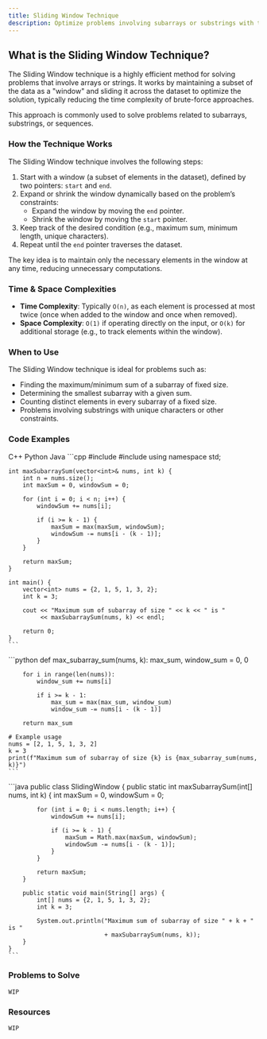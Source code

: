```yaml
---
title: Sliding Window Technique
description: Optimize problems involving subarrays or substrings with the sliding window technique.
---
```


## <Annotate>What is the Sliding Window Technique?</Annotate>

The Sliding Window technique is a highly efficient method for solving problems that involve arrays or strings. It works by maintaining a subset of the data as a "window" and sliding it across the dataset to optimize the solution, typically reducing the time complexity of brute-force approaches.

This approach is commonly used to solve problems related to subarrays, substrings, or sequences.

### <Annotate>How the Technique Works</Annotate>

The Sliding Window technique involves the following steps:

1. Start with a window (a subset of elements in the dataset), defined by two pointers: `start` and `end`.
2. Expand or shrink the window dynamically based on the problem’s constraints:
   - Expand the window by moving the `end` pointer.
   - Shrink the window by moving the `start` pointer.
3. Keep track of the desired condition (e.g., maximum sum, minimum length, unique characters).
4. Repeat until the `end` pointer traverses the dataset.

The key idea is to maintain only the necessary elements in the window at any time, reducing unnecessary computations.

### <Annotate>Time & Space Complexities</Annotate>

- **Time Complexity**: Typically `O(n)`, as each element is processed at most twice (once when added to the window and once when removed).
- **Space Complexity**: `O(1)` if operating directly on the input, or `O(k)` for additional storage (e.g., to track elements within the window).

### <Annotate>When to Use</Annotate>

The Sliding Window technique is ideal for problems such as:

- Finding the maximum/minimum sum of a subarray of fixed size.
- Determining the smallest subarray with a given sum.
- Counting distinct elements in every subarray of a fixed size.
- Problems involving substrings with unique characters or other constraints.

### <Annotate>Code Examples</Annotate>

<Tabs defaultValue="python" className="pt-5 pb-1">
  <TabsList>
    <TabsTrigger value="cpp">C++</TabsTrigger>
    <TabsTrigger value="python">Python</TabsTrigger>
    <TabsTrigger value="java">Java</TabsTrigger>
  </TabsList>

  <TabsContent value="cpp">
    ```cpp
    #include <iostream>
    #include <vector>
    using namespace std;

    int maxSubarraySum(vector<int>& nums, int k) {
        int n = nums.size();
        int maxSum = 0, windowSum = 0;

        for (int i = 0; i < n; i++) {
            windowSum += nums[i];

            if (i >= k - 1) {
                maxSum = max(maxSum, windowSum);
                windowSum -= nums[i - (k - 1)];
            }
        }

        return maxSum;
    }

    int main() {
        vector<int> nums = {2, 1, 5, 1, 3, 2};
        int k = 3;

        cout << "Maximum sum of subarray of size " << k << " is " 
             << maxSubarraySum(nums, k) << endl;

        return 0;
    }
    ```
  </TabsContent>

  <TabsContent value="python">
    ```python
    def max_subarray_sum(nums, k):
        max_sum, window_sum = 0, 0

        for i in range(len(nums)):
            window_sum += nums[i]

            if i >= k - 1:
                max_sum = max(max_sum, window_sum)
                window_sum -= nums[i - (k - 1)]

        return max_sum

    # Example usage
    nums = [2, 1, 5, 1, 3, 2]
    k = 3
    print(f"Maximum sum of subarray of size {k} is {max_subarray_sum(nums, k)}")
    ```
  </TabsContent>

  <TabsContent value="java">
    ```java
    public class SlidingWindow {
        public static int maxSubarraySum(int[] nums, int k) {
            int maxSum = 0, windowSum = 0;

            for (int i = 0; i < nums.length; i++) {
                windowSum += nums[i];

                if (i >= k - 1) {
                    maxSum = Math.max(maxSum, windowSum);
                    windowSum -= nums[i - (k - 1)];
                }
            }

            return maxSum;
        }

        public static void main(String[] args) {
            int[] nums = {2, 1, 5, 1, 3, 2};
            int k = 3;

            System.out.println("Maximum sum of subarray of size " + k + " is " 
                               + maxSubarraySum(nums, k));
        }
    }
    ```
  </TabsContent>
</Tabs>

### <Annotate>Problems to Solve</Annotate>

`WIP`

### <Annotate>Resources</Annotate>

`WIP`